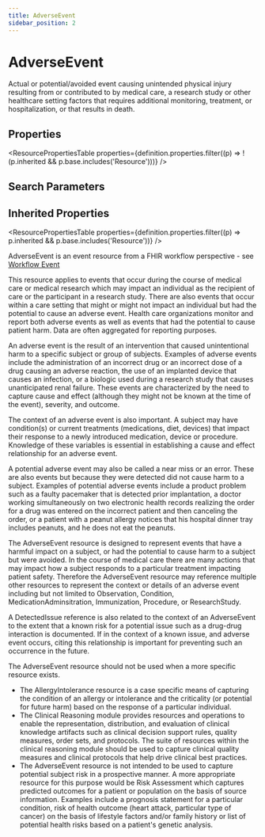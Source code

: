 ```yaml
---
title: AdverseEvent
sidebar_position: 2
---
```



# AdverseEvent

Actual or potential/avoided event causing unintended physical injury resulting from or contributed to by medical care, a research study or other healthcare setting factors that requires additional monitoring, treatment, or hospitalization, or that results in death.

<Tabs queryString="section">
  <TabItem value="schema" label="Schema" default>

## Properties

<ResourcePropertiesTable
  properties={definition.properties.filter((p) => !(p.inherited && p.base.includes('Resource')))}
/>

## Search Parameters

<SearchParamsTable searchParams={definition.searchParameters} />

## Inherited Properties

<ResourcePropertiesTable properties={definition.properties.filter((p) => p.inherited && p.base.includes('Resource'))} />

  </TabItem>
  <TabItem value="usage" label="Usage">
<div> <a name="scope"></a> <p> <Link to="/docs/api/fhir/resources/adverseevent">AdverseEvent</Link> is an event resource from a FHIR workflow perspective - see <a href="https://www.hl7.org/fhir/workflow.html#event">Workflow Event</a> </p> <p> This resource applies to events that occur during the course of medical care or medical research which may impact an individual as the recipient of care or the participant in a research study.  There are also events that occur within a care setting that might or might not impact an individual but had the potential to cause an adverse event.  Health care organizations monitor and report both adverse events as well as events that had the potential to cause patient harm.  Data are often aggregated for reporting purposes.   </p> <p> An adverse event is the result of an intervention that caused unintentional harm to a specific subject or group of subjects.  Examples of adverse events include the administration of an incorrect drug or an incorrect dose of a drug causing an adverse reaction, the use of an implanted device that causes an infection, or a biologic used during a research study that causes unanticipated renal failure.   These events are characterized by the need to capture cause and effect (although they might not be known at the time of the event), severity, and outcome.   </p> <p> The context of an adverse event is also important.  A subject may have condition(s) or current treatments (medications, diet, devices) that impact their response to a newly introduced medication, device or procedure.  Knowledge of these variables is essential in establishing a cause and effect relationship for an adverse event.   </p> <p> A potential adverse event may also be called a near miss or an error.  These are also events but because they were detected did not cause harm to a subject.  Examples of potential adverse events include a product problem such as a faulty pacemaker that is detected prior implantation, a doctor working simultaneously on two electronic health records realizing the order for a drug was entered on the incorrect patient and then canceling the order, or a patient with a peanut allergy notices that his hospital dinner tray includes peanuts, and he does not eat the peanuts.   </p> </div>
  </TabItem>
  <TabItem value="relationships" label="Relationships">
<div> <a name="bnr"></a> <p> The <Link to="/docs/api/fhir/resources/adverseevent">AdverseEvent</Link> resource is designed to represent events that have a harmful impact on a subject, or had the potential to cause harm to a subject but were avoided.  In the course of medical care there are many actions that may impact how a subject responds to a particular treatment impacting patient safety.  Therefore the <Link to="/docs/api/fhir/resources/adverseevent">AdverseEvent</Link> resource may reference multiple other resources to represent the context or details of an adverse event including but not limited to  <Link to="/docs/api/fhir/resources/observation">Observation</Link>, <Link to="/docs/api/fhir/resources/condition">Condition</Link>, MedicationAdminsitration, <Link to="/docs/api/fhir/resources/immunization">Immunization</Link>, <Link to="/docs/api/fhir/resources/procedure">Procedure</Link>, or <Link to="/docs/api/fhir/resources/researchstudy">ResearchStudy</Link>.   </p> <p> A <Link to="/docs/api/fhir/resources/detectedissue">DetectedIssue</Link> reference is also related to the context of an <Link to="/docs/api/fhir/resources/adverseevent">AdverseEvent</Link> to the extent that a known risk for a potential issue such as a drug-drug interaction is documented.  If in the context of a known issue, and adverse event occurs, citing this relationship is important for preventing such an occurrence in the future. </p> <p> The <Link to="/docs/api/fhir/resources/adverseevent">AdverseEvent</Link> resource should not be used when a more specific resource exists.  </p> <ul> <li>The <Link to="/docs/api/fhir/resources/allergyintolerance">AllergyIntolerance</Link> resource is a case specific means of capturing the condition of an allergy or intolerance and the criticality (or potential for future harm) based on the response of a particular individual.</li> <li>The Clinical Reasoning module provides resources and operations to enable the representation, distribution, and evaluation of clinical knowledge artifacts such as clinical decision support rules, quality measures, order sets, and protocols.  The suite of resources within the clinical reasoning module should be used to capture clinical quality measures and clinical protocols that help drive clinical best practices.</li> <li>The <Link to="/docs/api/fhir/resources/adverseevent">AdverseEvent</Link> resource is not intended to be used to capture potential subject risk in a prospective manner.  A more appropriate resource for this purpose would be Risk Assessment which captures predicted outcomes for a patient or population on the basis of source information. Examples include a prognosis statement for a particular condition, risk of health outcome (heart attack, particular type of cancer) on the basis of lifestyle factors and/or family history or list of potential health risks based on a patient's genetic analysis.</li> </ul> </div>
  </TabItem>


</Tabs>
